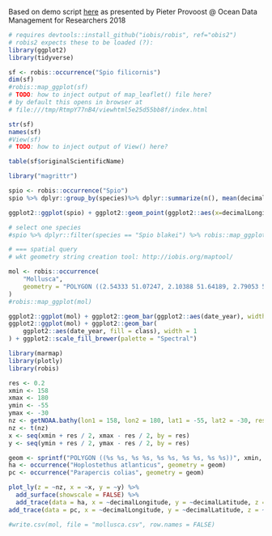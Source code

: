 Based on demo script [here](https://github.com/iobis/training/blob/master/odmr/script.R)
as presented by Pieter Provoost @ Ocean Data Management for Researchers 2018

```r
# requires devtools::install_github("iobis/robis", ref="obis2")
# robis2 expects these to be loaded (?):
library(ggplot2)
library(tidyverse)
```

```r
sf <- robis::occurrence("Spio filicornis")
dim(sf)
#robis::map_ggplot(sf)
# TODO: how to inject output of map_leaflet() file here?
# by default this opens in browser at
# file:///tmp/RtmpY77nB4/viewhtml5e25d55bb8f/index.html

str(sf)
names(sf)
#View(sf)
# TODO: how to inject output of View() here?

table(sf$originalScientificName)
```

```r
library("magrittr")

spio <- robis::occurrence("Spio")
spio %>% dplyr::group_by(species)%>% dplyr::summarize(n(), mean(decimalLatitude))

ggplot2::ggplot(spio) + ggplot2::geom_point(ggplot2::aes(x=decimalLongitude, y=decimalLatitude))

# select one species
#spio %>% dplyr::filter(species == "Spio blakei") %>% robis::map_ggplot()

# === spatial query
# wkt geometry string creation tool: http://iobis.org/maptool/

mol <- robis::occurrence(
    "Mollusca",
    geometry = "POLYGON ((2.54333 51.07247, 2.10388 51.64189, 2.79053 51.80522, 3.36731 51.36149, 2.54333 51.07247))"
)
#robis::map_ggplot(mol)
```
```r
ggplot2::ggplot(mol) + ggplot2::geom_bar(ggplot2::aes(date_year), width = 1)
ggplot2::ggplot(mol) + ggplot2::geom_bar(
    ggplot2::aes(date_year, fill = class), width = 1
) + ggplot2::scale_fill_brewer(palette = "Spectral")
```
```r
library(marmap)
library(plotly)
library(robis)

res <- 0.2
xmin <- 158
xmax <- 180
ymin <- -55
ymax <- -30
nz <- getNOAA.bathy(lon1 = 158, lon2 = 180, lat1 = -55, lat2 = -30, resolution = res * 60)
nz <- t(nz)
x <- seq(xmin + res / 2, xmax - res / 2, by = res)
y <- seq(ymin + res / 2, ymax - res / 2, by = res)

geom <- sprintf("POLYGON ((%s %s, %s %s, %s %s, %s %s, %s %s))", xmin, ymax, xmin, ymin, xmax, ymin, xmax, ymax, xmin, ymax)
ha <- occurrence("Hoplostethus atlanticus", geometry = geom)
pc <- occurrence("Parapercis colias", geometry = geom)

plot_ly(z = ~nz, x = ~x, y = ~y) %>%
  add_surface(showscale = FALSE) %>%
  add_trace(data = ha, x = ~decimalLongitude, y = ~decimalLatitude, z = ~-minimumDepthInMeters, marker = list(color = "#ffcc00", size = 3), name = "Hoplostethus atlanticus") %>%
add_trace(data = pc, x = ~decimalLongitude, y = ~decimalLatitude, z = ~-minimumDepthInMeters, marker = list(color = "#ff3399", size = 3), name = "Parapercis colias")
```
```r

#write.csv(mol, file = "mollusca.csv", row.names = FALSE)
```
